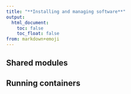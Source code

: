 ```yaml
---
title: "**Installing and managing software**"
output:
  html_document:
    toc: false
    toc_float: false
from: markdown+emoji
---
```


## Shared modules 

## Running containers 